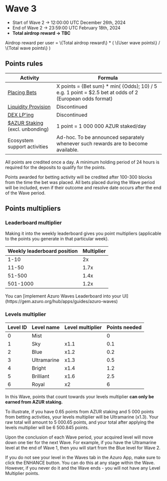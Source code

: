 
# Wave 3

- Start of Wave 2 → 12:00:00 UTC December 26th, 2024
- End of Wave 2 → 23:59:00 UTC February 18th, 2024
- **Total airdrop reward → TBC**

<Callout type="info">
Airdrop reward per user = 
\{Total airdrop reward\} * ( \{User wave points\}  / \{Total wave points\} )
</Callout>

## Points rules

| Activity | Formula |
| --- | --- |
| [Placing Bets](https://azuro.org/ecosystem) | Х points =  \{Bet sum\} * min( \{Odds\}; 10) / 5<br />e.g. 1 point = \$2.5 bet at odds of 2 (European odds format) |
| [Liquidity Provision](https://azuro.org/app/liquidity) | Discontinued |
| [DEX LP'ing](https://azuro.org/app/dex-farming) | Discontinued |
| [\$AZUR Staking](https://azuro.org/app/staking)<br />(excl. unbonding) | 1 point = 1 000 000 AZUR staked/day |
| Ecosystem support activities | Ad-hoc. To be announced separately whenever such rewards are to become available. |

All points are credited once a day. A minimum holding period of 24 hours is required for the deposits to qualify for the points.

Points awarded for betting activity will be credited after 100-300 blocks from the time the bet was placed. All bets placed during the Wave period will be included, even if their outcome and resolve date occurs after the end of the Wave period.

## Points multipliers

### Leaderboard multiplier

Making it into the weekly leaderboard gives you point multipliers (applicable to the points you generate in that particular week).

| Weekly leaderboard position | Multiplier |
| --- | --- |
| 1-10 | 2x |
| 11-50 | 1.7x |
| 51-500 | 1.4x |
| 501-1000 | 1.2x |

<Callout type="feature">
You can [implement Azuro Waves Leaderboard into your UI](https://gem.azuro.org/hub/apps/guides/azuro-waves)
</Callout>

### Levels multiplier

| Level ID | Level name | Level multiplier | Points needed |
| --- | --- | --- | --- |
| 0 | Mist |  | 0 |
| 1 | Sky | x1.1 | 0.1 |
| 2 | Blue | x1.2 | 0.2 |
| 3 | Ultramarine | x1.3 | 0.5 |
| 4 | Bright | x1.4 | 1.2 |
| 5 | Brilliant | x1.6 | 2.5 |
| 6 | Royal | x2 | 6 |

In this Wave, points that count towards your levels multiplier **can only be earned from AZUR staking.**

To illustrate, if you have 0.65 points from AZUR staking and 5 000 points from betting activities, your levels multiplier will be Ultramarine (x1.3). Your raw total will amount to 5 000.65 points, and your total after applying the levels multiplier will be 6 500.845 points.

Upon the conclusion of each Wave period, your acquired level will move down one tier for the next Wave. For example, if you have the Ultramarine level at the end of Wave 1, then you will start from the Blue level for Wave 2.

<Callout type="warning">
If you do not see your level in the Waves tab in the Azuro App, make sure to click the ENHANCE button. You can do this at any stage within the Wave.
However, if you never do it and the Wave ends - you will not have any Level Multiplier points.
</Callout>
